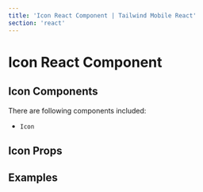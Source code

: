```yaml
---
title: 'Icon React Component | Tailwind Mobile React'
section: 'react'
---
```



# Icon React Component

## Icon Components

There are following components included:

- `Icon`

## Icon Props

<IconProps />

## Examples

<BadgeExample />
